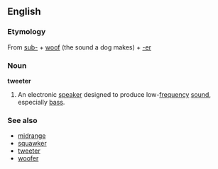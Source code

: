 ==English==

===Etymology===
From [[sub-]] + [[woof]] (the sound a dog makes) + [[-er]]

===Noun===
'''tweeter'''
#An electronic [[speaker]] designed to produce low-[[frequency]] [[sound]], especially [[bass]].

===See also===
*[[midrange]]
*[[squawker]]
*[[tweeter]]
*[[woofer]]